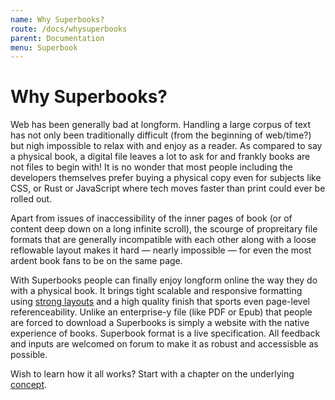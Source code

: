 ```yaml
---
name: Why Superbooks?
route: /docs/whysuperbooks
parent: Documentation
menu: Superbook
---
```


# Why Superbooks?

Web has been generally bad at longform. Handling a large corpus of text has not only been traditionally difficult (from the beginning of web/time?) but nigh impossible to relax with and enjoy as a reader. As compared to say a physical book, a digital file leaves a lot to ask for and frankly books are not files to begin with! It is no wonder that most people including the developers themselves prefer buying a physical copy even for subjects like CSS, or Rust or JavaScript where tech moves faster than print could ever be rolled out.

Apart from issues of inaccessibility of the inner pages of book (or of content deep down on a long infinite scroll), the scourge of propreitary file formats that are generally incompatible with each other along with a loose reflowable layout makes it hard — nearly impossible — for even the most ardent book fans to be on the same page.

With Superbooks people can finally enjoy longform online the way they do with a physical book. It brings tight scalable and responsive formatting using [strong layouts](/docs/layout/) and a high quality finish that sports even page-level referenceability. Unlike an enterprise-y file (like PDF or Epub) that people are forced to download a Superbooks is simply a website with the native experience of books. Superbook format is a live specification. All feedback and inputs are welcomed on forum to make it as robust and accessisble as possible.

Wish to learn how it all works? Start with a chapter on the underlying [concept](/docs/concept).